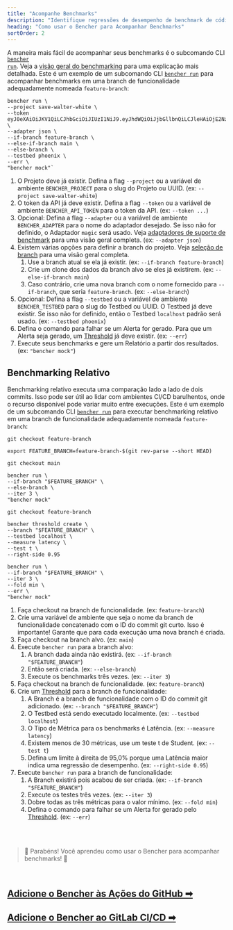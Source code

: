```yaml
---
title: "Acompanhe Benchmarks"
description: "Identifique regressões de desempenho de benchmark de código com benchmarking contínuo histórico ou benchmarking contínuo relativo"
heading: "Como usar o Bencher para Acompanhar Benchmarks"
sortOrder: 2
---
```


A maneira mais fácil de acompanhar seus benchmarks é o subcomando CLI <code><a href="/docs/pt/explanation/bencher-run/">bencher run</a></code>. Veja a [visão geral do benchmarking](/docs/pt/explanation/benchmarking/) para uma explicação mais detalhada.
Este é um exemplo de um subcomando CLI <code><a href="/docs/pt/explanation/bencher-run/">bencher run</a></code> para acompanhar benchmarks em uma branch de funcionalidade adequadamente nomeada `feature-branch`:

```
bencher run \
--project save-walter-white \
--token eyJ0eXAiOiJKV1QiLCJhbGciOiJIUzI1NiJ9.eyJhdWQiOiJjbGllbnQiLCJleHAiOjE2NzQwNjA3NTAsImlhdCI6MTY3MTQ2ODc1MCwiaXNzIjoiYmVuY2hlci5kZXYiLCJzdWIiOiJzYXVsQGJldHRlcmNhbGxzYXVsLmNvbSIsIm9yZyI6bnVsbH0.CABcvWlPobAHs7wsdR6wX5p0R2jaCd7RmpsnMp5pwEc \
--adapter json \
--if-branch feature-branch \
--else-if-branch main \
--else-branch \
--testbed phoenix \
--err \
"bencher mock"`
```

1. O Projeto deve já existir. Defina a flag `--project` ou a variável de ambiente `BENCHER_PROJECT` para o slug do Projeto ou UUID. (ex: `--project save-walter-white`)
1. O token da API já deve existir. Defina a flag `--token` ou a variável de ambiente `BENCHER_API_TOKEN` para o token da API. (ex: `--token ...`)
1. Opcional: Defina a flag `--adapter` ou a variável de ambiente `BENCHER_ADAPTER` para o nome do adaptador desejado. Se isso não for definido, o Adaptador `magic` será usado. Veja [adaptadores de suporte de benchmark](/docs/pt/explanation/adapters/) para uma visão geral completa. (ex: `--adapter json`)
1. Existem várias opções para definir a branch do projeto. Veja [seleção de branch](/docs/pt/explanation/branch-selection/) para uma visão geral completa.
    1. Use a branch atual se ela já existir. (ex: `--if-branch feature-branch`)
    1. Crie um clone dos dados da branch alvo se eles já existirem. (ex: `--else-if-branch main`)
    1. Caso contrário, crie uma nova branch com o nome fornecido para `--if-branch`, que seria `feature-branch`. (ex: `--else-branch`)
1. Opcional: Defina a flag `--testbed` ou a variável de ambiente `BENCHER_TESTBED` para o slug do Testbed ou UUID. O Testbed já deve existir. Se isso não for definido, então o Testbed `localhost` padrão será usado. (ex: `--testbed phoenix`)
1. Defina o comando para falhar se um Alerta for gerado. Para que um Alerta seja gerado, um [Threshold](/docs/pt/explanation/thresholds/) já deve existir. (ex: `--err`)
1. Execute seus benchmarks e gere um Relatório a partir dos resultados. (ex: `"bencher mock"`)

## Benchmarking Relativo

Benchmarking relativo executa uma comparação lado a lado de dois commits.
Isso pode ser útil ao lidar com ambientes CI/CD barulhentos,
onde o recurso disponível pode variar muito entre execuções.
Este é um exemplo de um subcomando CLI <code><a href="/docs/pt/explanation/bencher-run/">bencher run</a></code> para executar benchmarking relativo em uma branch de funcionalidade adequadamente nomeada `feature-branch`:

```
git checkout feature-branch

export FEATURE_BRANCH=feature-branch-$(git rev-parse --short HEAD)

git checkout main

bencher run \
--if-branch "$FEATURE_BRANCH" \
--else-branch \
--iter 3 \
"bencher mock"

git checkout feature-branch

bencher threshold create \
--branch "$FEATURE_BRANCH" \
--testbed localhost \
--measure latency \
--test t \
--right-side 0.95

bencher run \
--if-branch "$FEATURE_BRANCH" \
--iter 3 \
--fold min \
--err \
"bencher mock"
```

1. Faça checkout na branch de funcionalidade. (ex: `feature-branch`)
1. Crie uma variável de ambiente que seja o nome da branch de funcionalidade concatenado com o ID do commit git curto. Isso é importante! Garante que para cada execução uma nova branch é criada.
1. Faça checkout na branch alvo. (ex: `main`)
1. Execute `bencher run` para a branch alvo:
    1. A branch dada ainda não existirá. (ex: `--if-branch "$FEATURE_BRANCH"`)
    1. Então será criada. (ex: `--else-branch`)
    1. Execute os benchmarks três vezes. (ex: `--iter 3`)
1. Faça checkout na branch de funcionalidade. (ex: `feature-branch`)
1. Crie um [Threshold](/docs/pt/explanation/thresholds/) para a branch de funcionalidade:
    1. A Branch é a branch de funcionalidade com o ID do commit git adicionado. (ex: `--branch "$FEATURE_BRANCH"`)
    1. O Testbed está sendo executado localmente. (ex: `--testbed localhost`)
    1. O Tipo de Métrica para os benchmarks é Latência. (ex: `--measure latency`)
    1. Existem menos de 30 métricas, use um teste t de Student. (ex: `--test t`)
    1. Defina um limite à direita de 95,0% porque uma Latência maior indica uma regressão de desempenho. (ex: `--right-side 0.95`)
1. Execute `bencher run` para a branch de funcionalidade:
    1. A Branch existirá pois acabou de ser criada. (ex: `--if-branch "$FEATURE_BRANCH"`)
    1. Execute os testes três vezes. (ex: `--iter 3`)
    1. Dobre todas as três métricas para o valor mínimo. (ex: `--fold min`)
    1. Defina o comando para falhar se um Alerta for gerado pelo [Threshold](/docs/pt/explanation/thresholds/). (ex: `--err`)

<br/>
<br/>

> 🐰 Parabéns! Você aprendeu como usar o Bencher para acompanhar benchmarks! 🎉

<br/>

<h2><a href="/docs/pt/how-to/github-actions/">Adicione o Bencher às Ações do GitHub ➡</a></h2>
<h2><a href="/docs/pt/how-to/gitlab-ci-cd/">Adicione o Bencher ao GitLab CI/CD ➡</a></h2>
